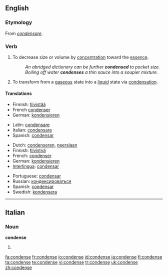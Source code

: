 ==English==

===Etymology===
From {{etyl|la}} ''[[condensare]]''.

===Verb===
{{en-verb|condenses|condensing|condensed}}

# {{transitive}} To decrease size or volume by [[concentration]] toward the [[essence]].
#: ''An abridged dictionary can be further '''condensed''' to pocket size.''
#: ''Boiling off water '''condenses''' a thin sauce into a soupier mixture.''
# {{context|intransitive|chemistry}} To transform from a [[gas]]eous state into a [[liquid]] state via [[condensation]].

====Translations====
{{trans-top|to decrease size or volume}}
* Finnish: [[tiivistää]]
* French [[condenser]]
* German: [[kondensieren]]
{{trans-mid}}
* Latin: [[condensare]]
* Italian: [[condensare]]
* Spanish: [[condensar]]
{{trans-bottom}}

{{trans-top|to transform into a liquid}}
* Dutch: [[condenseren]], [[neerslaan]]
* Finnish: [[tiivistyä]]
* French: [[condenser]]
* German: [[kondensieren]]
* [[Interlingua]]: [[condensar]]
{{trans-mid}}
* Portuguese: [[condensar]]
* Russian: [[конденсироваться]]
* Spanish: [[condensar]]
* Swedish: [[kondensera]]
{{trans-bottom}}

----

==Italian==

===Noun===
'''condense''' {{f}}

# {{plural of|[[condensa]]|lang=Italian}}

[[fa:condense]]
[[fr:condense]]
[[io:condense]]
[[id:condense]]
[[ja:condense]]
[[fi:condense]]
[[ta:condense]]
[[te:condense]]
[[vi:condense]]
[[tr:condense]]
[[uk:condense]]
[[zh:condense]]